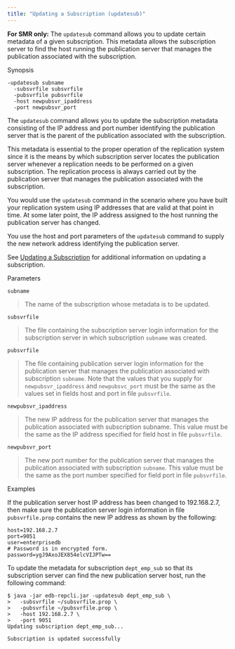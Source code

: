 ```yaml
---
title: "Updating a Subscription (updatesub)"
---
```


<div id="updating_subscription_cli" class="registered_link"></div>

**For SMR only:** The `updatesub` command allows you to update certain metadata of a given subscription. This metadata allows the subscription server to find the host running the publication server that manages the publication associated with the subscription.

Synopsis

```text
-updatesub subname
  -subsvrfile subsvrfile
  -pubsvrfile pubsvrfile
  -host newpubsvr_ipaddress
  -port newpubsvr_port
```

The `updatesub` command allows you to update the subscription metadata consisting of the IP address and port number identifying the publication server that is the parent of the publication associated with the subscription.

This metadata is essential to the proper operation of the replication system since it is the means by which subscription server locates the publication server whenever a replication needs to be performed on a given subscription. The replication process is always carried out by the publication server that manages the publication associated with the subscription.

You would use the `updatesub` command in the scenario where you have built your replication system using IP addresses that are valid at that point in time. At some later point, the IP address assigned to the host running the publication server has changed.

You use the host and port parameters of the `updatesub` command to supply the new network address identifying the publication server.

See [Updating a Subscription](../../05_smr_operation/05_managing_subscription/03_updating_subscription/#updating_subscription) for additional information on updating a subscription.

Parameters

`subname`

> The name of the subscription whose metadata is to be updated.

`subsvrfile`

> The file containing the subscription server login information for the subscription server in which subscription `subname` was created.

`pubsvrfile`

> The file containing publication server login information for the publication server that manages the publication associated with subscription `subname`. Note that the values that you supply for `newpubsvr_ipaddress` and `newpubsvc_port` must be the same as the values set in fields host and port in file `pubsvrfile`.

`newpubsvr_ipaddress`

> The new IP address for the publication server that manages the publication associated with subscription subname. This value must be the same as the IP address specified for field host in file `pubsvrfile`.

`newpubsvr_port`

> The new port number for the publication server that manages the publication associated with subscription `subname`. This value must be the same as the port number specified for field port in file `pubsvrfile`.

Examples

If the publication server host IP address has been changed to 192.168.2.7, then make sure the publication server login information in file `pubsvrfile.prop` contains the new IP address as shown by the following:

```text
host=192.168.2.7
port=9051
user=enterprisedb
# Password is in encrypted form.
password=ygJ9AxoJEX854elcVIJPTw==
```

To update the metadata for subscription `dept_emp_sub` so that its subscription server can find the new publication server host, run the following command:

```text
$ java -jar edb-repcli.jar -updatesub dept_emp_sub \
>   -subsvrfile ~/subsvrfile.prop \
>   -pubsvrfile ~/pubsvrfile.prop \
>   -host 192.168.2.7 \
>   -port 9051
Updating subscription dept_emp_sub...

Subscription is updated successfully
```
